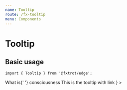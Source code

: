 ```yaml
---
name: Tooltip
route: /fx-tooltip
menu: Components
---
```



# Tooltip

## Basic usage

```tsx
import { Tooltip } from '@fxtrot/edge';
```

<Playground>
  <Inline space="xl">
    <Text>
      What is{' '}
      <Tooltip placement="bottom-start" content="Link to the answer">
        <TextLink href="https://www.youtube.com/watch?v=dQw4w9WgXcQ">consciousness</TextLink>
      </Tooltip>
    </Text>
    <Tooltip
      content={
        <Text>
          This is the tooltip with <TextLink href="#">link</TextLink>
        </Text>
      }
    >
      <IconButton icon="settings" />
    </Tooltip>
  </Inline>
</Playground>
